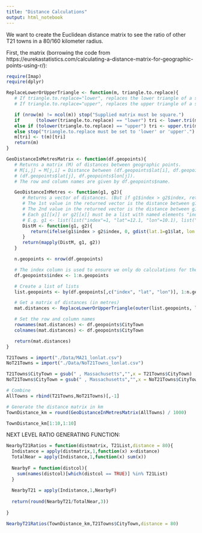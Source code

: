 ```yaml
---
title: "Distance Calculations"
output: html_notebook
---
```


We want to create the Euclidean distance matrix to see the ratio of other T21 towns in a 80/160 kilometer radius.

First, the matrix (borrowing the code from https://eurekastatistics.com/calculating-a-distance-matrix-for-geographic-points-using-r/):
```r
require(Imap)
require(dplyr)

ReplaceLowerOrUpperTriangle <- function(m, triangle.to.replace){
   # If triangle.to.replace="lower", replaces the lower triangle of a square matrix with its upper triangle.
   # If triangle.to.replace="upper", replaces the upper triangle of a square matrix with its lower triangle.

   if (nrow(m) != ncol(m)) stop("Supplied matrix must be square.")
   if      (tolower(triangle.to.replace) == "lower") tri <- lower.tri(m)
   else if (tolower(triangle.to.replace) == "upper") tri <- upper.tri(m)
   else stop("triangle.to.replace must be set to 'lower' or 'upper'.")
   m[tri] <- t(m)[tri]
   return(m)
}

GeoDistanceInMetresMatrix <- function(df.geopoints){
   # Returns a matrix (M) of distances between geographic points.
   # M[i,j] = M[j,i] = Distance between (df.geopoints$lat[i], df.geopoints$lon[i]) and
   # (df.geopoints$lat[j], df.geopoints$lon[j]).
   # The row and column names are given by df.geopoints$name.

   GeoDistanceInMetres <- function(g1, g2){
      # Returns a vector of distances. (But if g1$index > g2$index, returns zero.)
      # The 1st value in the returned vector is the distance between g1[[1]] and g2[[1]].
      # The 2nd value in the returned vector is the distance between g1[[2]] and g2[[2]]. Etc.
      # Each g1[[x]] or g2[[x]] must be a list with named elements "index", "lat" and "lon".
      # E.g. g1 <- list(list("index"=1, "lat"=12.1, "lon"=10.1), list("index"=3, "lat"=12.1, "lon"=13.2))
      DistM <- function(g1, g2){
         return(ifelse(g1$index > g2$index, 0, gdist(lat.1=g1$lat, lon.1=g1$lon, lat.2=g2$lat, lon.2=g2$lon, units="m")))
      }
      return(mapply(DistM, g1, g2))
   }

   n.geopoints <- nrow(df.geopoints)

   # The index column is used to ensure we only do calculations for the upper triangle of points
   df.geopoints$index <- 1:n.geopoints

   # Create a list of lists
   list.geopoints <- by(df.geopoints[,c("index", "lat", "lon")], 1:n.geopoints, function(x){return(list(x))})

   # Get a matrix of distances (in metres)
   mat.distances <- ReplaceLowerOrUpperTriangle(outer(list.geopoints, list.geopoints, GeoDistanceInMetres), "lower")

   # Set the row and column names
   rownames(mat.distances) <- df.geopoints$CityTown
   colnames(mat.distances) <- df.geopoints$CityTown

   return(mat.distances)
}

T21Towns = import("./Data/MA21_lonlat.csv")
NoT21Towns = import("./Data/NoT21Towns_lonlat.csv")

T21Towns$CityTown = gsub(" , Massachusetts","",x = T21Towns$CityTown)
NoT21Towns$CityTown = gsub(" , Massachusetts","",x = NoT21Towns$CityTown)

# Combine
AllTowns = rbind(T21Towns,NoT21Towns)[,-1]

# Generate the distance matrix in km
TownDistance_km = round(GeoDistanceInMetresMatrix(AllTowns) / 1000)

TownDistance_km[1:10,1:10]
```


NEXT LEVEL RATIO GENERATING FUNCTION:

```r

NearbyT21Ratios = function(distmatrix, T21List,distance = 80){
  Indistance = apply(distmatrix,1,function(x) x<distance)
  TotalNear = apply(Indistance,1,function(x) sum(x))
  
  NearbyF = function(distcol){
    sum(names(distcol)[which(distcol == TRUE)] %in% T21List)
  }
  
  NearbyT21 = apply(Indistance,1,NearbyF)
  
  return(round(NearbyT21/TotalNear,3))
  
}

NearbyT21Ratios(TownDistance_km,T21Towns$CityTown,distance = 80)
```